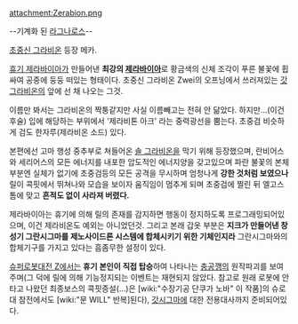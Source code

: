 attachment:Zerabion.png

--기계화 된 [[라그나로스]]--

[[초중신 그라비온]] 등장 메카.

[[휴기 제라바이아]]가 만들어낸 '''최강의 [[제라바이아]]'''로 황금색의 신체 조각이 푸른 불꽃에 휩싸여 공중에 둥둥 떠있는 형태이다. 초중신 그라비온 Zwei의 오프닝에서 쓰러져있는 [[갓 그라비온]]의 앞에 선 채 나오는 그것.

이름만 봐서는 그라비온의 짝퉁같지만 사실 이름빼고는 전혀 안 닮았다. 하지만…(이건 후술) 입에 해당하는 부위에서 '제라비톤 아크' 라는 중력광선을 뿜는다. 초중검 비슷하게 검도 한자루(제라비온 소드) 있다.

본편에선 고마 행성 중추부로 쳐들어온 [[솔 그라비온]]을 막기 위해 등장했으며, 란비어스와 세리어스의 모든 에너지를 내포한 압도적인 에너지양을 갖고있으며 파란 불꽃의 본체부분엔 실체가 없기에 초중검등의 모든 공격을 무시하며 엄청나게 '''강한 것처럼 보였으나''' 릴이 콕핏에서 뛰쳐나와 모습을 보이자 움직임이 멈추게 되며 초중검에 찔린 뒤 엘고스톰에 맞고 '''흔적도 없이 사라져 버렸다.'''

제라바이아는 휴기에 의해 릴의 존재를 감지하면 행동이 정지하도록 프로그래밍되어있으며, 이건 제라비온도 예외는 아니었던것. 그리고 본래 갑옷 부분은 '''지크가 만들어낸 창성기 그란시그마를 제노사이드론 시스템에 합체시키기 위한 기체인지라''' 그란시그마와의 합체기구를 가지고 있다는 흠좀무한 설정이 있다.

[[슈퍼로봇대전 Z]]에서는 '''휴기 본인이 직접 탑승'''하여 나타나는 [[충공깽]]의 원작파괴를 보여주며(그 덕에 릴에 의해 기능정지되는 이벤트는 재현되지 않았다. 참고로 원래 로봇에 안 타고 나왔던 최종보스의 콕핏증설(…)은 [wiki:"수장기공 단쿠가 노바" 이 작품]의 슈로대 참전에서도 [wiki:"문 WILL" 반복]된다), [[갓시그마]]에 대한 전용대사까지 준비되어있다.
